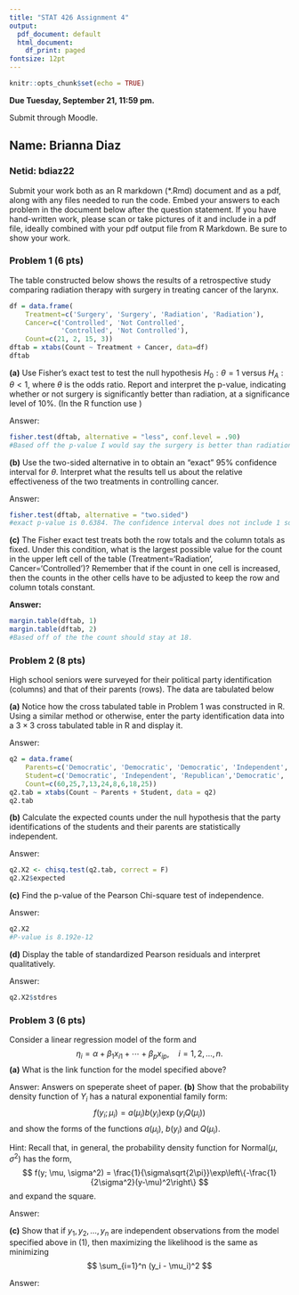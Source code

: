 ```yaml
---
title: "STAT 426 Assignment 4"
output:
  pdf_document: default
  html_document:
    df_print: paged
fontsize: 12pt
---
```


```r
knitr::opts_chunk$set(echo = TRUE)
```
**Due Tuesday, September 21, 11:59 pm.** 

Submit through Moodle.

## Name: Brianna Diaz
### Netid: bdiaz22

Submit your work both as an R markdown (*.Rmd) document and as a pdf, along with any files needed to run the code. Embed your answers to each problem in the document below after the question statement. If you have hand-written work, please scan or take pictures of it and include in a pdf file, ideally combined with your pdf output file from R Markdown. Be sure to show your work.



### Problem 1 (6 pts)

The table constructed below shows the results of a retrospective study comparing radiation therapy with surgery in treating cancer of the larynx.
 
```r
df = data.frame(
    Treatment=c('Surgery', 'Surgery', 'Radiation', 'Radiation'),
    Cancer=c('Controlled', 'Not Controlled', 
             'Controlled', 'Not Controlled'),
    Count=c(21, 2, 15, 3))
dftab = xtabs(Count ~ Treatment + Cancer, data=df)
dftab
```
    
**(a)** Use Fisher's exact test to test the null hypothesis $H_0: \theta=1$ versus $H_A: \theta <1$, where $\theta$ is the odds ratio. Report and interpret the p-value, indicating whether or not surgery is significantly better than radiation, at a significance level of 10\%. (In the R function \texttt{fisher.test} use \texttt{alternative='less'})

Answer:
```r
fisher.test(dftab, alternative = "less", conf.level = .90)
#Based off the p-value I would say the surgery is better than radiation. 
```


**(b)** Use the two-sided alternative in \texttt{fisher.test} to obtain an "exact" 95\% confidence interval for $\theta$. Interpret what the results tell us about the relative effectiveness of the two treatments in controlling cancer.

Answer:
```r
fisher.test(dftab, alternative = "two.sided")
#exact p-value is 0.6384. The confidence interval does not include 1 so it is significant at 0.05 level. Shows that surgery is the better treatment. 
```

**(c)** The Fisher exact test treats both the row totals and the column totals as fixed. Under this condition, what is the largest possible value for the count in the upper left cell of the table (Treatment='Radiation', Cancer='Controlled')? Remember that if the count in one cell is increased, then the counts in the other cells have to be adjusted to keep the row and column totals constant.

**Answer:**
```r
margin.table(dftab, 1)
margin.table(dftab, 2)
#Based off of the the count should stay at 18.
```

### Problem 2 (8 pts)

High school seniors were surveyed for their political party identification (columns) and that of their parents (rows). The data are tabulated below

\begin{center}
    \begin{tabular}{lcccc}
      & & \multicolumn{1}{c}{Democratic} &
       \multicolumn{1}{c}{Independent} &
       \multicolumn{1}{c}{Republican}\\[0.5ex] \hline \\[-2ex]
    Democratic  && 60 & 25 & 7 \\
    Independent && 13 & 24 & 8 \\
    Republican && 6 & 18 & 25\\ [0.5ex] \hline
    \end{tabular}
    \end{center}


**(a)** Notice how the cross tabulated table in Problem 1 was constructed in R. Using a similar method or otherwise, enter the party identification data into a $3\times 3$ cross tabulated table in R and display it.

Answer:
```r
q2 = data.frame(
    Parents=c('Democratic', 'Democratic', 'Democratic', 'Independent', 'Independent', 'Independent','Republican', 'Republican', 'Republican'),
    Student=c('Democratic', 'Independent', 'Republican','Democratic', 'Independent', 'Republican','Democratic', 'Independent', 'Republican'),
    Count=c(60,25,7,13,24,8,6,18,25))
q2.tab = xtabs(Count ~ Parents + Student, data = q2)
q2.tab
```

**(b)** Calculate the expected counts under the null hypothesis that the party identifications of the students and their parents are statistically independent.

Answer:
```r
q2.X2 <- chisq.test(q2.tab, correct = F)
q2.X2$expected
```

**(c)** Find the p-value of the Pearson Chi-square test of independence.

Answer:
```r
q2.X2
#P-value is 8.192e-12
```

**(d)** Display the table of standardized Pearson residuals and interpret qualitatively.

Answer:
```r
q2.X2$stdres
```

### Problem 3 (6 pts)


Consider a linear regression model of the form
\begin{equation}
Y_i \sim \text{Normal}(\mu_i, 1)\quad\text{where}\quad \mu_i=E(Y_i)=\eta_i
\end{equation}
and
$$
\eta_i = \alpha+\beta_1x_{i1}+\cdots + \beta_px_{ip},\quad i=1,2,\ldots,n.
$$
**(a)** What is the link function for the model specified above?

Answer:
  Answers on speperate sheet of paper. 
**(b)** Show that the probability density function of $Y_i$ has a natural exponential family form:
$$
f(y_i; \mu_i) = a(\mu_i)b(y_i)\exp(y_i Q(\mu_i))
$$
and show the forms of the functions $a(\mu_i)$, $b(y_i)$ and $Q(\mu_i)$.

Hint: Recall that, in general, the probability density function for $\text{Normal}(\mu, \sigma^2)$ has the form,
$$
f(y; \mu, \sigma^2) = \frac{1}{\sigma\sqrt{2\pi}}\exp\left\{-\frac{1}{2\sigma^2}(y-\mu)^2\right\}
$$
and expand the square.

Answer:

**(c)** Show that if $y_1, y_2, \ldots, y_n$ are independent observations from the model specified above in (1), then maximizing the likelihood is the same as minimizing 
$$
\sum_{i=1}^n (y_i - \mu_i)^2
$$

Answer:






